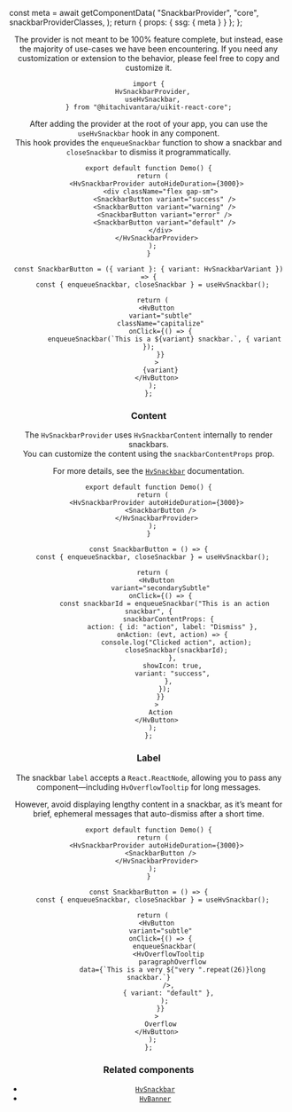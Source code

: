 


  const meta = await getComponentData(
    "SnackbarProvider",
    "core",
    snackbarProviderClasses,
  );
  return { props: { ssg: { meta } } };
};

<Header />

<Callout type="info">
  The provider is not meant to be 100% feature complete, but instead, ease the
  majority of use-cases we have been encountering. If you need any customization
  or extension to the behavior, please feel free to copy and customize it.
</Callout>

```tsx
import {
  HvSnackbarProvider,
  useHvSnackbar,
} from "@hitachivantara/uikit-react-core";
```

After adding the provider at the root of your app, you can use the `useHvSnackbar` hook in any component.  
This hook provides the `enqueueSnackbar` function to show a snackbar and `closeSnackbar` to dismiss it programmatically.

```tsx live
export default function Demo() {
  return (
    <HvSnackbarProvider autoHideDuration={3000}>
      <div className="flex gap-sm">
        <SnackbarButton variant="success" />
        <SnackbarButton variant="warning" />
        <SnackbarButton variant="error" />
        <SnackbarButton variant="default" />
      </div>
    </HvSnackbarProvider>
  );
}

const SnackbarButton = ({ variant }: { variant: HvSnackbarVariant }) => {
  const { enqueueSnackbar, closeSnackbar } = useHvSnackbar();

  return (
    <HvButton
      variant="subtle"
      className="capitalize"
      onClick={() => {
        enqueueSnackbar(`This is a ${variant} snackbar.`, { variant });
      }}
    >
      {variant}
    </HvButton>
  );
};
```

### Content

The `HvSnackbarProvider` uses `HvSnackbarContent` internally to render snackbars.  
You can customize the content using the `snackbarContentProps` prop.

For more details, see the [`HvSnackbar`](/components/snackbar) documentation.

```tsx live
export default function Demo() {
  return (
    <HvSnackbarProvider autoHideDuration={3000}>
      <SnackbarButton />
    </HvSnackbarProvider>
  );
}

const SnackbarButton = () => {
  const { enqueueSnackbar, closeSnackbar } = useHvSnackbar();

  return (
    <HvButton
      variant="secondarySubtle"
      onClick={() => {
        const snackbarId = enqueueSnackbar("This is an action snackbar", {
          snackbarContentProps: {
            action: { id: "action", label: "Dismiss" },
            onAction: (evt, action) => {
              console.log("Clicked action", action);
              closeSnackbar(snackbarId);
            },
            showIcon: true,
            variant: "success",
          },
        });
      }}
    >
      Action
    </HvButton>
  );
};
```

### Label

The snackbar `label` accepts a `React.ReactNode`, allowing you to pass any component—including `HvOverflowTooltip` for long messages.

However, avoid displaying lengthy content in a snackbar, as it’s meant for brief, ephemeral messages that auto-dismiss after a short time.

```tsx live
export default function Demo() {
  return (
    <HvSnackbarProvider autoHideDuration={3000}>
      <SnackbarButton />
    </HvSnackbarProvider>
  );
}

const SnackbarButton = () => {
  const { enqueueSnackbar, closeSnackbar } = useHvSnackbar();

  return (
    <HvButton
      variant="subtle"
      onClick={() => {
        enqueueSnackbar(
          <HvOverflowTooltip
            paragraphOverflow
            data={`This is a very ${"very ".repeat(26)}long snackbar.`}
          />,
          { variant: "default" },
        );
      }}
    >
      Overflow
    </HvButton>
  );
};
```

### Related components

- [`HvSnackbar`](/components/snackbar)
- [`HvBanner`](/components/banner)
